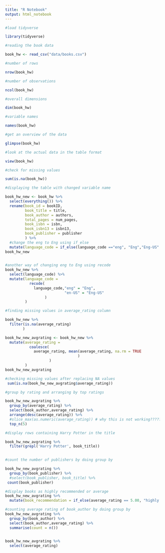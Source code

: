 ```yaml
---
title: "R Notebook"
output: html_notebook
---
```


```r
#load tidyverse

library(tidyverse)
```
```r
#reading the book data

book_hw <- read_csv("data/books.csv")


```
```r
#number of rows

nrow(book_hw)
```
```r
#number of observations

ncol(book_hw)
```
```r
#overall dimensions

dim(book_hw)
```

```r
#variable names

names(book_hw)
```

```r
#get an overview of the data

glimpse(book_hw)
```
```r
#look at the actual data in the table format

view(book_hw)
```

```r
#check for missing values

sum(is.na(book_hw))

```
```r

#displaying the table with changed variable name

book_hw_new <- book_hw %>% 
  select(everything()) %>% 
  rename(book_id = bookID,
         book_title = title,
         book_author = authors,
         total_pages = num_pages,
         book_isbn = isbn,
         book_isbn13 = isbn13,
         book_publisher = publisher
         ) %>% 
  #change the eng to Eng using if_else
  mutate(language_code = if_else(language_code =="eng", "Eng","Eng-US" ))
book_hw_new
  
```

```r
#another way of changing eng to Eng using recode
book_hw_new %>% 
  select(language_code) %>% 
  mutate(language_code = 
           recode(
             language_code,"eng" = "Eng",
                           "en-US" = "Eng-US"
                  )
         )
```


```r
#finding missing values in average_rating column

book_hw_new %>% 
  filter(is.na(average_rating)
        )

```
```r
book_hw_new_avgrating <- book_hw_new %>% 
  mutate(average_rating = 
           coalesce(
             average_rating, mean(average_rating, na.rm = TRUE
                                 )
                    )
         ) 
book_hw_new_avgrating
```

```r
#checking missing values after replacing NA values
 sum(is.na(book_hw_new_avgrating$average_rating))

```


```r
#group by rating and arranging by top ratings

book_hw_new_avgrating %>% 
  group_by(average_rating) %>% 
  select(book_author,average_rating) %>% 
  arrange(desc(average_rating)) %>% 
  #slice_max(as.numeric(average_rating)) # why this is not working?????
  top_n(5)
```
```r
#display rows containing Harry Potter in the title

book_hw_new_avgrating %>% 
  filter(grepl('Harry Potter', book_title))
  

```
```r
#count the number of publishers by doing group by

book_hw_new_avgrating %>% 
  group_by(book_publisher) %>% 
  #select(book_publisher, book_title) %>% 
 count(book_publisher)
```

```r
#display books as highly recommended or average
book_hw_new_avgrating %>% 
  mutate(book_recommendation = if_else(average_rating == 5.00, "highly recommended", "average")) 

```
```r
#counting average rating of book_author by doing group by
book_hw_new_avgrating %>% 
  group_by(book_author) %>% 
  select(book_author,average_rating) %>% 
  summarise(count = n()) 
  
```

```r

book_hw_new_avgrating %>% 
  select(average_rating)
```

